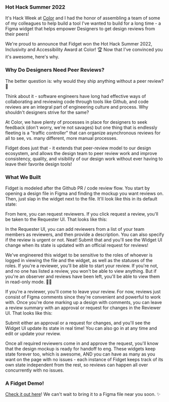 
<HeroStrip
  title="Design Review Figma Widget @ Color Health"
  subtitle="'FIDGET' is a Figma Widget for design peer reviews! 🚀"
  image="/projects/fidget/cover.png"
  date="August 2022"
  category="Hackweek"
/>

### Hot Hack Summer 2022

It's Hack Week at [Color](https://color.com/) and I had the honor of assembling a team of some of my colleagues to help build a tool I've wanted to build for a long time - a Figma widget that helps empower Designers to get design reviews from their peers!

We're proud to announce that Fidget won the Hot Hack Summer 2022, Inclusivity and Accessibility Award at Color! 🏆 Now that I've convinced you it's awesome, here's why.

### Why Do Designers Need Peer Reviews?

The better question is: why would they ship anything without a peer review? 🤔

Think about it - software engineers have long had effective ways of collaborating and reviewing code through tools like Github, and code reviews are an integral part of engineering culture and process. Why shouldn't designers strive for the same?

At Color, we have plenty of processes in place for designers to seek feedback (don't worry, we're not savages) but one thing that is endlessly fleeting is a "traffic controller" that can organize asynchronous reviews for all to see, vs. many different, more manual processes.

Fidget does just that - it extends that peer-review model to our design ecosystem, and allows the design team to peer review work and improve consistency, quality, and visibility of our design work without ever having to leave their favorite design tools!

### What We Built

Fidget is modeled after the Github PR / code review flow. You start by opening a design file in Figma and finding the mockup you want reviews on. Then, just slap in the widget next to the file. It'll look like this in its default state:

<ContentImage
  image="/projects/fidget/welcome.webp"
  caption="Fidget welcome screen"
/>

From here, you can request reviewers. If you click request a review, you'll be taken to the Requester UI. That looks like this:

<ContentImage
  image="/projects/fidget/request.webp"
  caption="Fidget request a review UI"
/>

In the Requester UI, you can add reviewers from a list of your team members as reviewers, and then provide a description. You can also specify if the review is urgent or not. Neat! Submit that and you'll see the Widget UI change when its state is updated with an official request for reviews!

<ContentImage
  image="/projects/fidget/reviews.webp"
  caption="Fidget awaiting reviews UI"
/>

We've engineered this widget to be sensitive to the roles of whoever is logged in viewing the file and the widget, as well as the statuses of the roles. If you're a reviewer, you'll be able to start your review. If you're not, and no one has listed a review, you won't be able to view anything. But if you're an observer and reviews have been left, you'll be able to view them in read-only mode. 👍🏽

If you're a reviewer, you'll come to leave your review. For now, reviews just consist of Figma comments since they're convenient and powerful to work with. Once you're done marking up a design with comments, you can leave a review summary with an approval or request for changes in the Reviewer UI. That looks like this:

<ContentImage
  image="/projects/fidget/review.webp"
  caption="Fidget leaving a review UI"
/>

Submit either an approval or a request for changes, and you'll see the Widget UI update its state in real time! You can also go in at any time and edit or update your review.

Once all required reviewers come in and approve the request, you'll know that the design mockup is ready for handoff to eng. These widgets keep state forever too, which is awesome, AND you can have as many as you want on the page with no issues - each instance of Fidget keeps track of its own state independent from the rest, so reviews can happen all over concurrently with no issues.

### A Fidget Demo!

[Check it out here](https://www.loom.com/share/06bf10a4338241ada158a0ce50856544)! We can't wait to bring it to a Figma file near you soon. ✨
